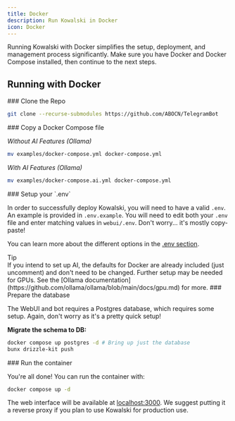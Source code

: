 ```yaml
---
title: Docker
description: Run Kowalski in Docker
icon: Docker
---
```


Running Kowalski with Docker simplifies the setup, deployment, and management process significantly. Make sure you have Docker and Docker Compose installed, then continue to the next steps.

## Running with Docker

<Steps>
<Step>
### Clone the Repo

```bash
git clone --recurse-submodules https://github.com/ABOCN/TelegramBot
```
</Step>
<Step>
### Copy a Docker Compose file

_Without AI Features (Ollama)_

```bash
mv examples/docker-compose.yml docker-compose.yml
```

_With AI Features (Ollama)_

```bash
mv examples/docker-compose.ai.yml docker-compose.yml
```
</Step>
<Step>
### Setup your `.env`

In order to successfully deploy Kowalski, you will need to have a valid `.env`. An example is provided in `.env.example`. You will need to edit both your `.env` file and enter matching values in `webui/.env`. Don't worry... it's mostly copy-paste!

You can learn more about the different options in the [.env section](#env-functions).

<Cards className="grid-cols-1">
    <Card>
        <div className="flex flex-row items-center gap-1 text-orange-300 -mb-2">
            <TbSparkles /> <div>Tip</div>
        </div>
        If you intend to set up AI, the defaults for Docker are already included (just uncomment) and don't need to be changed. Further setup may be needed for GPUs. See the [Ollama documentation](https://github.com/ollama/ollama/blob/main/docs/gpu.md) for more.
    </Card>
</Cards>
</Step>
<Step>
### Prepare the database

The WebUI and bot requires a Postgres database, which requires some setup. Again, don't worry as it's a pretty quick setup!

**Migrate the schema to DB:**

```bash
docker compose up postgres -d # Bring up just the database
bunx drizzle-kit push
```
</Step>
<Step>
### Run the container

You're all done! You can run the container with:

```bash
docker compose up -d
```

The web interface will be available at [localhost:3000](http://localhost:3000). We suggest putting it a reverse proxy if you plan to use Kowalski for production use.
</Step>
</Steps>
